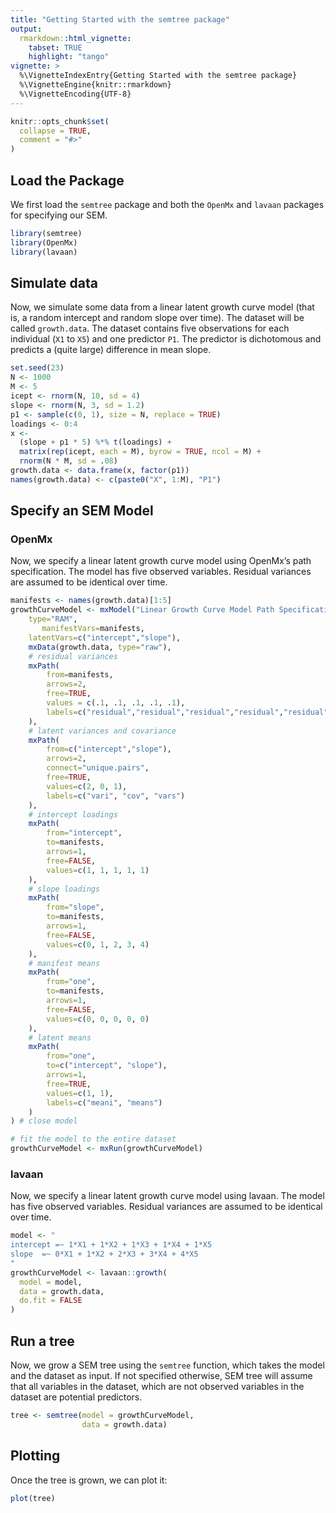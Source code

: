 ```yaml
---
title: "Getting Started with the semtree package"
output: 
  rmarkdown::html_vignette:
    tabset: TRUE
    highlight: "tango"
vignette: >
  %\VignetteIndexEntry{Getting Started with the semtree package}
  %\VignetteEngine{knitr::rmarkdown}
  %\VignetteEncoding{UTF-8}
---
```


```r
knitr::opts_chunk$set(
  collapse = TRUE,
  comment = "#>"
)
```

## Load the Package

We first load the `semtree` package and both the `OpenMx` and `lavaan` packages for specifying our SEM.

```r
library(semtree)
library(OpenMx)
library(lavaan)
```

## Simulate data

Now, we simulate some data from a linear latent growth curve model (that is, a random intercept and random slope over time). The dataset will be called `growth.data`. The dataset contains five observations for each individual (`X1` to `X5`) and one predictor `P1`. The predictor is dichotomous and predicts a (quite large) difference in mean slope.

```r
set.seed(23)
N <- 1000
M <- 5
icept <- rnorm(N, 10, sd = 4)
slope <- rnorm(N, 3, sd = 1.2)
p1 <- sample(c(0, 1), size = N, replace = TRUE)
loadings <- 0:4
x <-
  (slope + p1 * 5) %*% t(loadings) + 
  matrix(rep(icept, each = M), byrow = TRUE, ncol = M) + 
  rnorm(N * M, sd = .08)
growth.data <- data.frame(x, factor(p1))
names(growth.data) <- c(paste0("X", 1:M), "P1")
```

## Specify an SEM Model {.tabset}

### OpenMx

Now, we specify a linear latent growth curve model using OpenMx's path specification. The model has five observed variables. Residual variances are assumed to be identical over time.

```r
manifests <- names(growth.data)[1:5]
growthCurveModel <- mxModel("Linear Growth Curve Model Path Specification",
    type="RAM",
       manifestVars=manifests,
    latentVars=c("intercept","slope"),
    mxData(growth.data, type="raw"),
    # residual variances
    mxPath(
        from=manifests,
        arrows=2,
        free=TRUE,
        values = c(.1, .1, .1, .1, .1),
        labels=c("residual","residual","residual","residual","residual")
    ),
    # latent variances and covariance
    mxPath(
        from=c("intercept","slope"),
        arrows=2,
        connect="unique.pairs",
        free=TRUE,
        values=c(2, 0, 1),
        labels=c("vari", "cov", "vars")
    ),
    # intercept loadings
    mxPath(
        from="intercept",
        to=manifests,
        arrows=1,
        free=FALSE,
        values=c(1, 1, 1, 1, 1)
    ),
    # slope loadings
    mxPath(
        from="slope",
        to=manifests,
        arrows=1,
        free=FALSE,
        values=c(0, 1, 2, 3, 4)
    ),
    # manifest means
    mxPath(
        from="one",
        to=manifests,
        arrows=1,
        free=FALSE,
        values=c(0, 0, 0, 0, 0)
    ),
    # latent means
    mxPath(
        from="one",
        to=c("intercept", "slope"),
        arrows=1,
        free=TRUE,
        values=c(1, 1),
        labels=c("meani", "means")
    )
) # close model

# fit the model to the entire dataset
growthCurveModel <- mxRun(growthCurveModel)
```

### lavaan

Now, we specify a linear latent growth curve model using lavaan. The model has five observed variables. Residual variances are assumed to be identical over time.

```r
model <- "
intercept =~ 1*X1 + 1*X2 + 1*X3 + 1*X4 + 1*X5
slope  =~ 0*X1 + 1*X2 + 2*X3 + 3*X4 + 4*X5
"
growthCurveModel <- lavaan::growth(
  model = model,
  data = growth.data,
  do.fit = FALSE
)
```

## Run a tree

Now, we grow a SEM tree using the `semtree` function, which takes the model and the dataset as input. If not specified otherwise, SEM tree will assume that all variables in the dataset, which are not observed variables in the dataset are potential predictors.

```r
tree <- semtree(model = growthCurveModel, 
                data = growth.data)
```

## Plotting

Once the tree is grown, we can plot it:

```r
plot(tree)
```